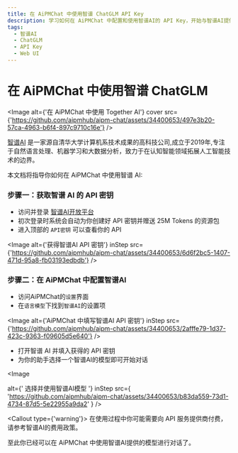 ```yaml
---
title: 在 AiPMChat 中使用智谱 ChatGLM API Key
description: 学习如何在 AiPMChat 中配置和使用智谱AI的 API Key，开始与智谱AI提供的模型进行对话。
tags:
  - 智谱AI
  - ChatGLM
  - API Key
  - Web UI
---
```


# 在 AiPMChat 中使用智谱 ChatGLM

<Image
  alt={'在 AiPMChat 中使用 Together AI'}
  cover
  src={'https://github.com/aipmhub/aipm-chat/assets/34400653/497e3b20-57ca-4963-b6f4-897c9710c16e'}
/>

[智谱AI](https://www.zhipuai.cn/) 是一家源自清华大学计算机系技术成果的高科技公司,成立于2019年,专注于自然语言处理、机器学习和大数据分析，致力于在认知智能领域拓展人工智能技术的边界。

本文档将指导你如何在 AiPMChat 中使用智谱 AI:

<Steps>

### 步骤一：获取智谱 AI 的 API 密钥

- 访问并登录 [智谱AI开放平台](https://open.bigmodel.cn/)
- 初次登录时系统会自动为你创建好 API 密钥并赠送 25M Tokens 的资源包
- 进入顶部的 `API密钥` 可以查看你的 API

<Image
  alt={'获得智谱AI API 密钥'}
  inStep
  src={'https://github.com/aipmhub/aipm-chat/assets/34400653/6d6f2bc5-1407-471d-95a8-fb03193edbdb'}
/>

### 步骤二：在 AiPMChat 中配置智谱AI

- 访问AiPMChat的`设置`界面
- 在`语言模型`下找到`智谱AI`的设置项

<Image
  alt={'AiPMChat 中填写智谱AI API 密钥'}
  inStep
  src={'https://github.com/aipmhub/aipm-chat/assets/34400653/2afffe79-1d37-423c-9363-f09605d5e640'}
/>

- 打开智谱 AI 并填入获得的 API 密钥
- 为你的助手选择一个智谱AI的模型即可开始对话

<Image

alt={' 选择并使用智谱AI模型 '} inStep src={ 'https://github.com/aipmhub/aipm-chat/assets/34400653/b83da559-73d1-4734-87d5-5e22955a9da2' } />

<Callout type={'warning'}>
  在使用过程中你可能需要向 API 服务提供商付费，请参考智谱AI的费用政策。
</Callout>

</Steps>

至此你已经可以在 AiPMChat 中使用智谱AI提供的模型进行对话了。
